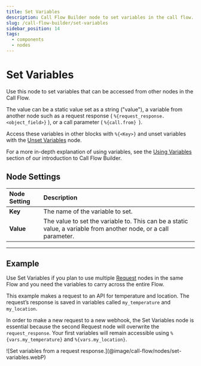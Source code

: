 ```yaml
---
title: Set Variables
description: Call Flow Builder node to set variables in the call flow.
slug: /call-flow-builder/set-variables
sidebar_position: 14
tags:
  - components
  - nodes
---
```


# Set Variables

Use this node to set variables that can be accessed from other nodes in the Call Flow.

The value can be a static value set as a string ("value"), 
a variable from another node such as a request response ( `%{request_response.<object_field>}` ), 
or a call parameter ( `%{call.from} `).

Access these variables in other blocks with `%{<Key>}` and unset variables with the [Unset Variables](../unset_variables/index.mdx) node.

For a more in-depth explanation of using variables, see the
[Using Variables](/call-flow-builder/variables)
section of our introduction to Call Flow Builder.


## **Node Settings**

| Node Setting | Description                                                                                                      |
|:-------------|:-----------------------------------------------------------------------------------------------------------------|
| **Key**      | The name of the variable to set.                                                                                 |
| **Value**    | The value to set the variable to. This can be a static value, a variable from another node, or a call parameter. |

---

## **Example**

Use Set Variables if you plan to use multiple 
[Request](../request/index.mdx) 
nodes in the same Flow and you need the variables to carry across the entire Flow.

This example makes a request to an API for temperature and location.
The request’s response is saved in variables called `my_temperature` and `my_location`.

In order to make a new request to a new webhook, the Set Variables node is essential because
the second Request node will overwrite the `request_response`.
Your first variables will remain accessible using `%{vars.my_temperature}` and `%{vars.my_location}`.

<Frame caption="Set variables from a request response." ogImage>
![Set variables from a request response.](@image/call-flow/nodes/set-variables.webP)
</Frame>

